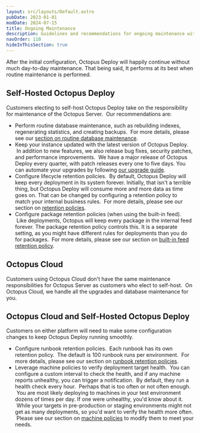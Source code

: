```yaml
---
layout: src/layouts/Default.astro
pubDate: 2023-01-01
modDate: 2024-07-15
title: Ongoing Maintenance
description: Guidelines and recommendations for ongoing maintenance with Octopus Deploy.
navOrder: 110
hideInThisSection: true
---
```


After the initial configuration, Octopus Deploy will happily continue without much day-to-day maintenance. That being said, It performs at its best when routine maintenance is performed.  

## Self-Hosted Octopus Deploy

Customers electing to self-host Octopus Deploy take on the responsibility for maintenance of the Octopus Server.  Our recommendations are:

- Perform routine database maintenance, such as rebuilding indexes, regenerating statistics, and creating backups.  For more details, please see our [section on routine database maintenance](/docs/administration/data#maintenance).
- Keep your instance updated with the latest version of Octopus Deploy.  In addition to new features, we also release bug fixes, security patches, and performance improvements.  We have a major release of Octopus Deploy every quarter, with patch releases every one to five days. You can automate your upgrades by following [our upgrade guide](/docs/administration/upgrading/guide/automate-upgrades).
- Configure lifecycle retention policies.  By default, Octopus Deploy will keep every deployment in its system forever. Initially, that isn't a terrible thing, but Octopus Deploy will consume more and more data as time goes on. That can be changed by configuring a retention policy to match your internal business rules.  For more details, please see our section on [retention policies](/docs/administration/retention-policies).
- Configure package retention policies (when using the built-in feed).  Like deployments, Octopus will keep every package in the internal feed forever. The package retention policy controls this. It is a separate setting, as you might have different rules for deployments than you do for packages.  For more details, please see our section on [built-in feed retention policy](/docs/administration/retention-policies/#built-in-feed).

## Octopus Cloud

Customers using Octopus Cloud don't have the same maintenance responsibilities for Octopus Server as customers who elect to self-host.  On Octopus Cloud, we handle all the upgrades and database maintenance for you.

<OctopusCloudRetentionLimitsSummary />

## Octopus Cloud and Self-Hosted Octopus Deploy

Customers on either platform will need to make some configuration changes to keep Octopus Deploy running smoothly.

- Configure runbook retention policies.  Each runbook has its own retention policy.  The default is 100 runbook runs per environment.  For more details, please see our section on [runbook retention policies](/docs/runbooks/runbooks-vs-deployments/#retention-policy).
- Leverage machine policies to verify deployment target health.  You can configure a custom interval to check the health, and if any machine reports unhealthy, you can trigger a notification.  By default, they run a health check every hour.  Perhaps that is too often or not often enough.  You are most likely deploying to machines in your test environment dozens of times per day. If one were unhealthy, you'd know about it.  While your targets in pre-production or staging environments might not get as many deployments, so you'd want to verify the health more often.  Please see our section on [machine policies](/docs/infrastructure/deployment-targets/machine-policies/#health-check) to modify them to meet your needs.
